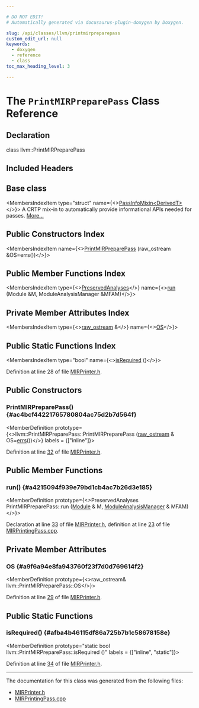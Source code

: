 ```yaml
---

# DO NOT EDIT!
# Automatically generated via docusaurus-plugin-doxygen by Doxygen.

slug: /api/classes/llvm/printmirpreparepass
custom_edit_url: null
keywords:
  - doxygen
  - reference
  - class
toc_max_heading_level: 3

---
```





# The `PrintMIRPreparePass` Class Reference

<DoxygenPage pluginConfig={pluginConfig}>



## Declaration

<CodeBlock>class llvm::PrintMIRPreparePass</CodeBlock>

## Included Headers

<IncludesList>
<IncludesListItem
  filePath="llvm/CodeGen/MIRPrinter.h"
  permalink="/docs/api/files/include/include/llvm/include/llvm/codegen/mirprinter-h"
  isLocal="true" />
</IncludesList>

## Base class

<MembersIndex>

<MembersIndexItem
  type="struct"
  name={<><a href="/docs/api/structs/llvm/passinfomixin">PassInfoMixin&lt;DerivedT&gt;</a></>}>
A CRTP mix-in to automatically provide informational APIs needed for passes. <a href="/docs/api/structs/llvm/passinfomixin/#details">More...</a>
</MembersIndexItem>

</MembersIndex>

## Public Constructors Index

<MembersIndex>

<MembersIndexItem
  name={<><a href="#ac4bcf44221765780804ac75d2b7d564f">PrintMIRPreparePass</a> (raw&#95;ostream &amp;OS=errs())</>}>
</MembersIndexItem>

</MembersIndex>

## Public Member Functions Index

<MembersIndex>

<MembersIndexItem
  type={<><a href="/docs/api/classes/llvm/preservedanalyses">PreservedAnalyses</a></>}
  name={<><a href="#a4215094f939e79bd1cb4ac7b26d3e185">run</a> (Module &amp;M, ModuleAnalysisManager &amp;MFAM)</>}>
</MembersIndexItem>

</MembersIndex>

## Private Member Attributes Index

<MembersIndex>

<MembersIndexItem
  type={<><a href="/docs/api/classes/llvm/raw-ostream">raw&#95;ostream</a> &amp;</>}
  name={<><a href="#a9f6a94e8fa943760f23f7d0d769614f2">OS</a></>}>
</MembersIndexItem>

</MembersIndex>

## Public Static Functions Index

<MembersIndex>

<MembersIndexItem
  type="bool"
  name={<><a href="#afba4b46115df86a725b7b1c58678158e">isRequired</a> ()</>}>
</MembersIndexItem>

</MembersIndex>


Definition at line 28 of file <a href="/docs/api/files/include/include/llvm/include/llvm/codegen/mirprinter-h">MIRPrinter.h</a>.

<SectionDefinition>

## Public Constructors

### PrintMIRPreparePass() {#ac4bcf44221765780804ac75d2b7d564f}

<MemberDefinition
  prototype={<>llvm::PrintMIRPreparePass::PrintMIRPreparePass (<a href="/docs/api/classes/llvm/raw-ostream">raw&#95;ostream</a> &amp; OS=<a href="/docs/api/namespaces/llvm/#a9a7b5c68c90f85baaedaa854cc5002cc">errs</a>())</>}
  labels = {["inline"]}>

Definition at line <a href="/docs/api/files/include/include/llvm/include/llvm/codegen/mirprinter-h/#l00032">32</a> of file <a href="/docs/api/files/include/include/llvm/include/llvm/codegen/mirprinter-h">MIRPrinter.h</a>.
</MemberDefinition>

</SectionDefinition>

<SectionDefinition>

## Public Member Functions

### run() {#a4215094f939e79bd1cb4ac7b26d3e185}

<MemberDefinition
  prototype={<>PreservedAnalyses PrintMIRPreparePass::run (<a href="/docs/api/classes/llvm/module">Module</a> &amp; M, <a href="/docs/api/namespaces/llvm/#af9c9208365fd9ce11392b4d79485e259">ModuleAnalysisManager</a> &amp; MFAM)</>}>

Declaration at line <a href="/docs/api/files/include/include/llvm/include/llvm/codegen/mirprinter-h/#l00033">33</a> of file <a href="/docs/api/files/include/include/llvm/include/llvm/codegen/mirprinter-h">MIRPrinter.h</a>, definition at line <a href="/docs/api/files/lib/lib/codegen/mirprintingpass-cpp/#l00023">23</a> of file <a href="/docs/api/files/lib/lib/codegen/mirprintingpass-cpp">MIRPrintingPass.cpp</a>.
</MemberDefinition>

</SectionDefinition>

<SectionDefinition>

## Private Member Attributes

### OS {#a9f6a94e8fa943760f23f7d0d769614f2}

<MemberDefinition
  prototype={<>raw&#95;ostream&amp; llvm::PrintMIRPreparePass::OS</>}>

Definition at line <a href="/docs/api/files/include/include/llvm/include/llvm/codegen/mirprinter-h/#l00029">29</a> of file <a href="/docs/api/files/include/include/llvm/include/llvm/codegen/mirprinter-h">MIRPrinter.h</a>.
</MemberDefinition>

</SectionDefinition>

<SectionDefinition>

## Public Static Functions

### isRequired() {#afba4b46115df86a725b7b1c58678158e}

<MemberDefinition
  prototype="static bool llvm::PrintMIRPreparePass::isRequired ()"
  labels = {["inline", "static"]}>

Definition at line <a href="/docs/api/files/include/include/llvm/include/llvm/codegen/mirprinter-h/#l00034">34</a> of file <a href="/docs/api/files/include/include/llvm/include/llvm/codegen/mirprinter-h">MIRPrinter.h</a>.
</MemberDefinition>

</SectionDefinition>

<hr/>

The documentation for this class was generated from the following files:

<ul>
<li><a href="/docs/api/files/include/include/llvm/include/llvm/codegen/mirprinter-h">MIRPrinter.h</a></li>
<li><a href="/docs/api/files/lib/lib/codegen/mirprintingpass-cpp">MIRPrintingPass.cpp</a></li>
</ul>

</DoxygenPage>
